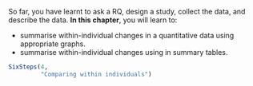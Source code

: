 ::: {.objectivesBox .objectives data-latex="{iconmonstr-target-4-240.png}"}
So far, you have learnt to ask a RQ, design a study, collect the data, and describe the data.
**In this chapter**, you will learn to:

* summarise within-individual changes in a quantitative data using appropriate graphs.
* summarise within-individual changes using in summary tables.
:::


```r
SixSteps(4, 
         "Comparing within individuals")
```